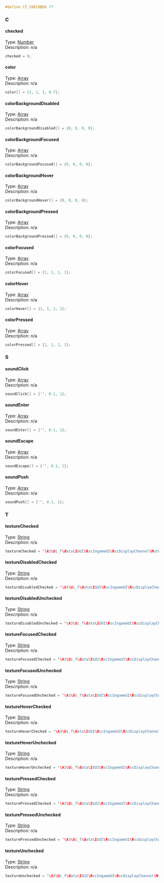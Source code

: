 <syntaxhighlight lang="cpp">#define CT_CHECKBOX 77</syntaxhighlight>
{{Cfg ref|start}}
{{Cfg ref|abc}}
=== C ===
==== checked ====
;Type: [[TokenNameValueTypes|Number]]
;Description: n/a
<syntaxhighlight lang="cpp">
checked = 0;
</syntaxhighlight>
==== color ====
;Type: [[TokenNameValueTypes|Array]]
;Description: n/a
<syntaxhighlight lang="cpp">
color[] = {1, 1, 1, 0.7};
</syntaxhighlight>
==== colorBackgroundDisabled ====
;Type: [[TokenNameValueTypes|Array]]
;Description: n/a
<syntaxhighlight lang="cpp">
colorBackgroundDisabled[] = {0, 0, 0, 0};
</syntaxhighlight>
==== colorBackgroundFocused ====
;Type: [[TokenNameValueTypes|Array]]
;Description: n/a
<syntaxhighlight lang="cpp">
colorBackgroundFocused[] = {0, 0, 0, 0};
</syntaxhighlight>
==== colorBackgroundHover ====
;Type: [[TokenNameValueTypes|Array]]
;Description: n/a
<syntaxhighlight lang="cpp">
colorBackgroundHover[] = {0, 0, 0, 0};
</syntaxhighlight>
==== colorBackgroundPressed ====
;Type: [[TokenNameValueTypes|Array]]
;Description: n/a
<syntaxhighlight lang="cpp">
colorBackgroundPressed[] = {0, 0, 0, 0};
</syntaxhighlight>
==== colorFocused ====
;Type: [[TokenNameValueTypes|Array]]
;Description: n/a
<syntaxhighlight lang="cpp">
colorFocused[] = {1, 1, 1, 1};
</syntaxhighlight>
==== colorHover ====
;Type: [[TokenNameValueTypes|Array]]
;Description: n/a
<syntaxhighlight lang="cpp">
colorHover[] = {1, 1, 1, 1};
</syntaxhighlight>
==== colorPressed ====
;Type: [[TokenNameValueTypes|Array]]
;Description: n/a
<syntaxhighlight lang="cpp">
colorPressed[] = {1, 1, 1, 1};
</syntaxhighlight>
=== S ===
==== soundClick ====
;Type: [[TokenNameValueTypes|Array]]
;Description: n/a
<syntaxhighlight lang="cpp">
soundClick[] = {'', 0.1, 1};
</syntaxhighlight>
==== soundEnter ====
;Type: [[TokenNameValueTypes|Array]]
;Description: n/a
<syntaxhighlight lang="cpp">
soundEnter[] = {'', 0.1, 1};
</syntaxhighlight>
==== soundEscape ====
;Type: [[TokenNameValueTypes|Array]]
;Description: n/a
<syntaxhighlight lang="cpp">
soundEscape[] = {'', 0.1, 1};
</syntaxhighlight>
==== soundPush ====
;Type: [[TokenNameValueTypes|Array]]
;Description: n/a
<syntaxhighlight lang="cpp">
soundPush[] = {'', 0.1, 1};
</syntaxhighlight>
=== T ===
==== textureChecked ====
;Type: [[TokenNameValueTypes|String]]
;Description: n/a
<syntaxhighlight lang="cpp">
textureChecked = "\A3\Ui_f\data\IGUI\RscIngameUI\RscDisplayChannel\MuteVON_ca.paa";
</syntaxhighlight>
==== textureDisabledChecked ====
;Type: [[TokenNameValueTypes|String]]
;Description: n/a
<syntaxhighlight lang="cpp">
textureDisabledChecked = "\A3\Ui_f\data\IGUI\RscIngameUI\RscDisplayChannel\MuteVON_ca.paa";
</syntaxhighlight>
==== textureDisabledUnchecked ====
;Type: [[TokenNameValueTypes|String]]
;Description: n/a
<syntaxhighlight lang="cpp">
textureDisabledUnchecked = "\A3\Ui_f\data\IGUI\RscIngameUI\RscDisplayChannel\MuteVON_crossed_ca.paa";
</syntaxhighlight>
==== textureFocusedChecked ====
;Type: [[TokenNameValueTypes|String]]
;Description: n/a
<syntaxhighlight lang="cpp">
textureFocusedChecked = "\A3\Ui_f\data\IGUI\RscIngameUI\RscDisplayChannel\MuteVON_ca.paa";
</syntaxhighlight>
==== textureFocusedUnchecked ====
;Type: [[TokenNameValueTypes|String]]
;Description: n/a
<syntaxhighlight lang="cpp">
textureFocusedUnchecked = "\A3\Ui_f\data\IGUI\RscIngameUI\RscDisplayChannel\MuteVON_crossed_ca.paa";
</syntaxhighlight>
==== textureHoverChecked ====
;Type: [[TokenNameValueTypes|String]]
;Description: n/a
<syntaxhighlight lang="cpp">
textureHoverChecked = "\A3\Ui_f\data\IGUI\RscIngameUI\RscDisplayChannel\MuteVON_ca.paa";
</syntaxhighlight>
==== textureHoverUnchecked ====
;Type: [[TokenNameValueTypes|String]]
;Description: n/a
<syntaxhighlight lang="cpp">
textureHoverUnchecked = "\A3\Ui_f\data\IGUI\RscIngameUI\RscDisplayChannel\MuteVON_crossed_ca.paa";
</syntaxhighlight>
==== texturePressedChecked ====
;Type: [[TokenNameValueTypes|String]]
;Description: n/a
<syntaxhighlight lang="cpp">
texturePressedChecked = "\A3\Ui_f\data\IGUI\RscIngameUI\RscDisplayChannel\MuteVON_ca.paa";
</syntaxhighlight>
==== texturePressedUnchecked ====
;Type: [[TokenNameValueTypes|String]]
;Description: n/a
<syntaxhighlight lang="cpp">
texturePressedUnchecked = "\A3\Ui_f\data\IGUI\RscIngameUI\RscDisplayChannel\MuteVON_crossed_ca.paa";
</syntaxhighlight>
==== textureUnchecked ====
;Type: [[TokenNameValueTypes|String]]
;Description: n/a
<syntaxhighlight lang="cpp">
textureUnchecked = "\A3\Ui_f\data\IGUI\RscIngameUI\RscDisplayChannel\MuteVON_crossed_ca.paa";
</syntaxhighlight>
{{Cfg ref|end}}